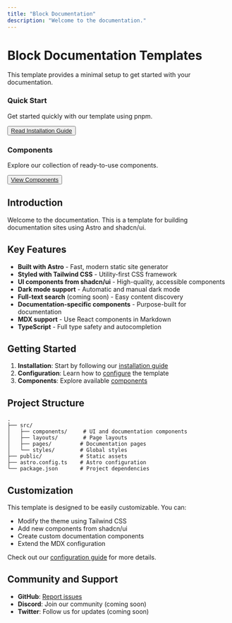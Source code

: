 ```yaml
---
title: "Block Documentation"
description: "Welcome to the documentation."
---
```




<DocsLayout title={frontmatter.title} description={frontmatter.description}>

# Block Documentation Templates

This template provides a minimal setup to get started with your documentation.

<div class="grid grid-cols-1 md:grid-cols-2 gap-4 my-6">
  <Card className="p-6">
    <h3 class="text-xl font-semibold mb-2">Quick Start</h3>
    <p class="text-muted-foreground mb-4">
      Get started quickly with our template using pnpm.
    </p>
    <Button variant="outline" asChild>
      <a href="/docs/installation">Read Installation Guide</a>
    </Button>
  </Card>
  <Card className="p-6">
    <h3 class="text-xl font-semibold mb-2">Components</h3>
    <p class="text-muted-foreground mb-4">
      Explore our collection of ready-to-use components.
    </p>
    <Button variant="outline" asChild>
      <a href="/docs/components/button">View Components</a>
    </Button>
  </Card>
</div>

## Introduction

Welcome to the documentation. This is a template for building documentation sites using Astro and shadcn/ui.

## Key Features

- **Built with Astro** - Fast, modern static site generator
- **Styled with Tailwind CSS** - Utility-first CSS framework
- **UI components from shadcn/ui** - High-quality, accessible components
- **Dark mode support** - Automatic and manual dark mode
- **Full-text search** (coming soon) - Easy content discovery
- **Documentation-specific components** - Purpose-built for documentation
- **MDX support** - Use React components in Markdown
- **TypeScript** - Full type safety and autocompletion

## Getting Started

1. **Installation**: Start by following our [installation guide](/docs/installation)
2. **Configuration**: Learn how to [configure](/docs/configuration) the template
3. **Components**: Explore available [components](/docs/components/button)

## Project Structure

```
.
├── src/
│   ├── components/     # UI and documentation components
│   ├── layouts/        # Page layouts
│   ├── pages/         # Documentation pages
│   └── styles/        # Global styles
├── public/            # Static assets
├── astro.config.ts    # Astro configuration
└── package.json       # Project dependencies
```

## Customization

This template is designed to be easily customizable. You can:

- Modify the theme using Tailwind CSS
- Add new components from shadcn/ui
- Create custom documentation components
- Extend the MDX configuration

Check out our [configuration guide](/docs/configuration) for more details.

## Community and Support

- **GitHub**: [Report issues](https://github.com/AREA44/astro-shadcn-ui-template/issues)
- **Discord**: Join our community (coming soon)
- **Twitter**: Follow us for updates (coming soon)

</DocsLayout>